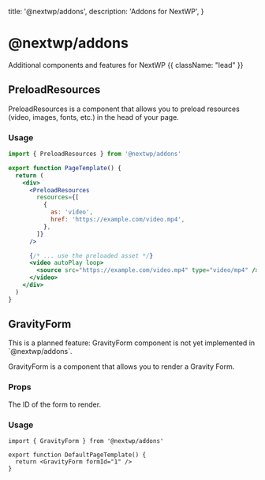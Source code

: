   title: '@nextwp/addons',
  description: 'Addons for NextWP',
}

# @nextwp/addons

Additional components and features for NextWP {{ className: "lead" }}

## PreloadResources

PreloadResources is a component that allows you to preload resources (video, images, fonts, etc.) in the head of your page.

### Usage

```jsx
import { PreloadResources } from '@nextwp/addons'

export function PageTemplate() {
  return (
    <div>
      <PreloadResources
        resources={[
          {
            as: 'video',
            href: 'https://example.com/video.mp4',
          },
        ]}
      />

      {/* ... use the preloaded asset */}
      <video autoPlay loop>
        <source src="https://example.com/video.mp4" type="video/mp4" />
      </video>
    </div>
  )
}
```

## GravityForm

<Note>
  This is a planned feature: GravityForm component is not yet implemented in
  `@nextwp/addons`.
</Note>

GravityForm is a component that allows you to render a Gravity Form.

### Props

<Properties>
  <Property name="formId" type="string (required)">
    The ID of the form to render.
  </Property>
</Properties>

### Usage

```tsx {{ title: 'src/templates/page/default.tsx' }}
import { GravityForm } from '@nextwp/addons'

export function DefaultPageTemplate() {
  return <GravityForm formId="1" />
}
```
